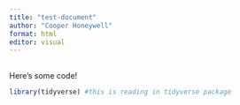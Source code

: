 ```yaml
---
title: "test-document"
author: "Cooper Honeywell"
format: html
editor: visual
---
```


## 

Here's some code!

```r
library(tidyverse) #this is reading in tidyverse package
```
